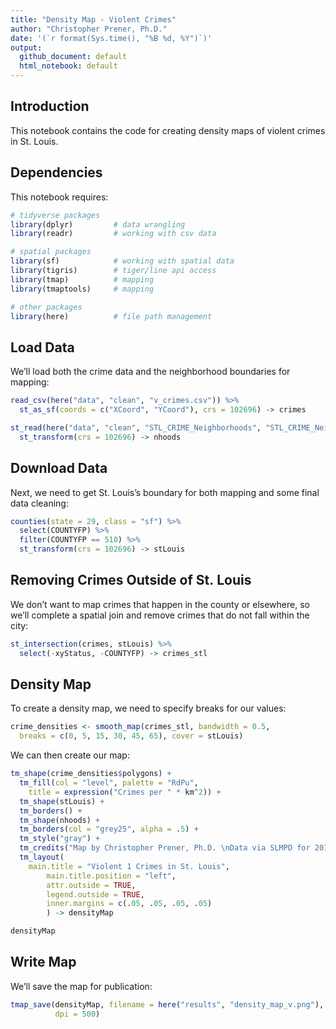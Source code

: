 ```yaml
---
title: "Density Map - Violent Crimes"
author: "Christopher Prener, Ph.D."
date: '(`r format(Sys.time(), "%B %d, %Y")`)'
output: 
  github_document: default
  html_notebook: default 
---
```


## Introduction
This notebook contains the code for creating density maps of violent crimes in St. Louis.

## Dependencies
This notebook requires:

```r
# tidyverse packages
library(dplyr)         # data wrangling
library(readr)         # working with csv data

# spatial packages
library(sf)            # working with spatial data
library(tigris)        # tiger/line api access        
library(tmap)          # mapping
library(tmaptools)     # mapping

# other packages
library(here)          # file path management
```

## Load Data
We'll load both the crime data and the neighborhood boundaries for mapping:

```r
read_csv(here("data", "clean", "v_crimes.csv")) %>%
  st_as_sf(coords = c("XCoord", "YCoord"), crs = 102696) -> crimes

st_read(here("data", "clean", "STL_CRIME_Neighborhoods", "STL_CRIME_Neighborhoods.shp")) %>%
  st_transform(crs = 102696) -> nhoods
```

## Download Data
Next, we need to get St. Louis's boundary for both mapping and some final data cleaning:

```r
counties(state = 29, class = "sf") %>%
  select(COUNTYFP) %>%
  filter(COUNTYFP == 510) %>%
  st_transform(crs = 102696) -> stLouis
```

## Removing Crimes Outside of St. Louis
We don't want to map crimes that happen in the county or elsewhere, so we'll complete a spatial join and remove crimes that do not fall within the city:

```r
st_intersection(crimes, stLouis) %>%
  select(-xyStatus, -COUNTYFP) -> crimes_stl
```

## Density Map
To create a density map, we need to specify breaks for our values:

```r
crime_densities <- smooth_map(crimes_stl, bandwidth = 0.5, 
  breaks = c(0, 5, 15, 30, 45, 65), cover = stLouis)
```

We can then create our map:

```r
tm_shape(crime_densities$polygons) +
  tm_fill(col = "level", palette = "RdPu", 
    title = expression("Crimes per " * km^2)) + 
  tm_shape(stLouis) + 
  tm_borders() +
  tm_shape(nhoods) + 
  tm_borders(col = "grey25", alpha = .5) +
  tm_style("gray") +
  tm_credits("Map by Christopher Prener, Ph.D. \nData via SLMPD for 2016-2017", position = c("left", "BOTTOM")) +
  tm_layout(
    main.title = "Violent 1 Crimes in St. Louis",
		main.title.position = "left",
		attr.outside = TRUE, 
		legend.outside = TRUE,
		inner.margins = c(.05, .05, .05, .05)
		) -> densityMap

densityMap
```

## Write Map
We'll save the map for publication:

```r
tmap_save(densityMap, filename = here("results", "density_map_v.png"), 
          dpi = 500)
```
